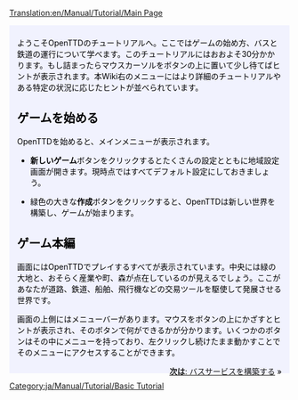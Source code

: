 [[Translation:en/Manual/Tutorial/Main Page]]

{{en/Tabs|5|1
|ja/Manual/Tutorial/Main Page|1. はじめに<!--
-->|ja/Manual/Tutorial/Buses|2. バス<!--
-->|ja/Manual/Tutorial/Trains|3. 鉄道<!--
-->|ja/Manual/Tutorial/Planes|4. 飛行機<!--
-->|ja/Manual/Tutorial/Conclusion|5. おわりに}}
<div style="padding:.5em 1em 1em 1em; border-top:none; background-color:#f1f2fe; color:#000;">
{{ja/Manual/Tutorial/Navigation}}
ようこそOpenTTDのチュートリアルへ。ここではゲームの始め方、バスと鉄道の運行について学べます。このチュートリアルにはおおよそ30分かかります。もし詰まったらマウスカーソルをボタンの上に置いて少し待てばヒントが表示されます。本Wiki右のメニューにはより詳細のチュートリアルやある特定の状況に応じたヒントが並べられています。

==ゲームを始める==
{{en/Phototable|[[File:en/Manual/Main menu new game.png|Main menu]]|OpenTTDのメインメニュー|center}}
OpenTTDを始めると、メインメニューが表示されます。

*'''新しいゲーム'''ボタンをクリックするとたくさんの設定とともに地域設定画面が開きます。現時点ではすべてデフォルト設定にしておきましょう。

{{en/Phototable|[[File:en/Manual/Worldgenerationdialog.png|World Generation dialog]]|地域設定ダイアログ。上の4つの画像を選択することで気候を選択することができる。チュートリアルのため、設定は変更しない。}}

*緑色の大きな'''作成'''ボタンをクリックすると、OpenTTDは新しい世界を構築し、ゲームが始まります。

==ゲーム本編==
{{en/Phototable|[[File:en/Manual/Tutorial/Aftergamestart.png|after the start]]|ゲーム開始直後|right}}
画面にはOpenTTDでプレイするすべてが表示されています。中央には緑の大地と、おそらく産業や町、森が点在しているのが見えるでしょう。ここがあなたが道路、鉄道、船舶、飛行機などの交易ツールを駆使して発展させる世界です。

画面の上側にはメニューバーがあります。マウスをボタンの上にかざすとヒントが表示され、そのボタンで何ができるかが分かります。いくつかのボタンはその中にメニューを持っており、左クリックし続けたまま動かすことでそのメニューにアクセスすることができます。
<br style="clear:both;">


<span style="float: right">[[ja/Manual/Tutorial/Buses|'''次は''': バスサービスを構築する]] &raquo;</span>
</div>
[[Category:ja/Manual/Tutorial/Basic Tutorial]]